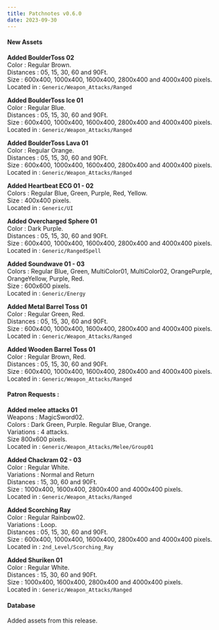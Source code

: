 ```yaml
---
title: Patchnotes v0.6.0
date: 2023-09-30
---
```


#### New Assets

**Added BoulderToss 02**  
Color : Regular Brown.  
Distances : 05, 15, 30, 60 and 90Ft.  
Size : 600x400, 1000x400, 1600x400, 2800x400 and 4000x400 pixels.  
Located in : ``Generic/Weapon_Attacks/Ranged``

**Added BoulderToss Ice 01**  
Color : Regular Blue.  
Distances : 05, 15, 30, 60 and 90Ft.  
Size : 600x400, 1000x400, 1600x400, 2800x400 and 4000x400 pixels.  
Located in : ``Generic/Weapon_Attacks/Ranged``

**Added BoulderToss Lava 01**  
Color : Regular Orange.  
Distances : 05, 15, 30, 60 and 90Ft.  
Size : 600x400, 1000x400, 1600x400, 2800x400 and 4000x400 pixels.  
Located in : ``Generic/Weapon_Attacks/Ranged``

**Added Heartbeat ECG 01 - 02**  
Colors : Regular Blue, Green, Purple, Red, Yellow.  
Size : 400x400 pixels.  
Located in : ``Generic/UI``

**Added Overcharged Sphere 01**  
Color : Dark Purple.  
Distances : 05, 15, 30, 60 and 90Ft.  
Size : 600x400, 1000x400, 1600x400, 2800x400 and 4000x400 pixels.  
Located in : ``Generic/RangedSpell``

**Added Soundwave 01 - 03**  
Colors : Regular Blue, Green, MultiColor01, MultiColor02, OrangePurple, OrangeYellow, Purple, Red.  
Size : 600x600 pixels.  
Located in : ``Generic/Energy``

**Added Metal Barrel Toss 01**  
Color : Regular Green, Red.  
Distances : 05, 15, 30, 60 and 90Ft.  
Size : 600x400, 1000x400, 1600x400, 2800x400 and 4000x400 pixels.  
Located in : ``Generic/Weapon_Attacks/Ranged``

**Added Wooden Barrel Toss 01**  
Color : Regular Brown, Red.  
Distances : 05, 15, 30, 60 and 90Ft.  
Size : 600x400, 1000x400, 1600x400, 2800x400 and 4000x400 pixels.  
Located in : ``Generic/Weapon_Attacks/Ranged``

#### Patron Requests :

**Added melee attacks 01**  
Weapons : MagicSword02.  
Colors : Dark Green, Purple. Regular Blue, Orange.  
Variations : 4 attacks.  
Size 800x600 pixels.  
Located in : ``Generic/Weapon_Attacks/Melee/Group01``

**Added Chackram 02 - 03**  
Color : Regular White.  
Variations : Normal and Return  
Distances : 15, 30, 60 and 90Ft.  
Size : 1000x400, 1600x400, 2800x400 and 4000x400 pixels.  
Located in : ``Generic/Weapon_Attacks/Ranged``

**Added Scorching Ray**  
Color : Regular Rainbow02.  
Variations : Loop.  
Distances : 05, 15, 30, 60 and 90Ft.  
Size : 600x400, 1000x400, 1600x400, 2800x400 and 4000x400 pixels.  
Located in : ``2nd_Level/Scorching_Ray``

**Added Shuriken 01**  
Color : Regular White.  
Distances : 15, 30, 60 and 90Ft.  
Size : 1000x400, 1600x400, 2800x400 and 4000x400 pixels.  
Located in : ``Generic/Weapon_Attacks/Ranged``

#### Database

Added assets from this release.




